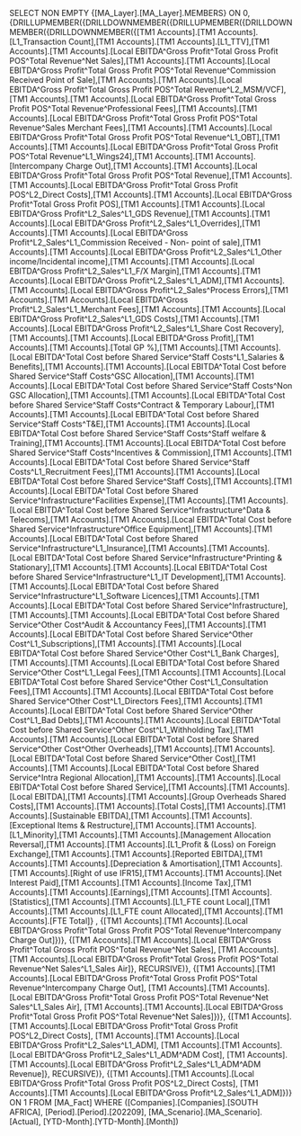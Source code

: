 SELECT NON EMPTY {[MA_Layer].[MA_Layer].MEMBERS} ON 0, {DRILLUPMEMBER({DRILLDOWNMEMBER({DRILLUPMEMBER({DRILLDOWNMEMBER({DRILLDOWNMEMBER({[TM1 Accounts].[TM1 Accounts].[L1_Transaction Count],[TM1 Accounts].[TM1 Accounts].[L1_TTV],[TM1 Accounts].[TM1 Accounts].[Local EBITDA^Gross Profit^Total Gross Profit POS^Total Revenue^Net Sales],[TM1 Accounts].[TM1 Accounts].[Local EBITDA^Gross Profit^Total Gross Profit POS^Total Revenue^Commission Received Point of Sale],[TM1 Accounts].[TM1 Accounts].[Local EBITDA^Gross Profit^Total Gross Profit POS^Total Revenue^L2_MSM/VCF],[TM1 Accounts].[TM1 Accounts].[Local EBITDA^Gross Profit^Total Gross Profit POS^Total Revenue^Professional Fees],[TM1 Accounts].[TM1 Accounts].[Local EBITDA^Gross Profit^Total Gross Profit POS^Total Revenue^Sales Merchant Fees],[TM1 Accounts].[TM1 Accounts].[Local EBITDA^Gross Profit^Total Gross Profit POS^Total Revenue^L1_OBT],[TM1 Accounts].[TM1 Accounts].[Local EBITDA^Gross Profit^Total Gross Profit POS^Total Revenue^L1_Wings24],[TM1 Accounts].[TM1 Accounts].[Intercompany Charge Out],[TM1 Accounts].[TM1 Accounts].[Local EBITDA^Gross Profit^Total Gross Profit POS^Total Revenue],[TM1 Accounts].[TM1 Accounts].[Local EBITDA^Gross Profit^Total Gross Profit POS^L2_Direct Costs],[TM1 Accounts].[TM1 Accounts].[Local EBITDA^Gross Profit^Total Gross Profit POS],[TM1 Accounts].[TM1 Accounts].[Local EBITDA^Gross Profit^L2_Sales^L1_GDS Revenue],[TM1 Accounts].[TM1 Accounts].[Local EBITDA^Gross Profit^L2_Sales^L1_Overrides],[TM1 Accounts].[TM1 Accounts].[Local EBITDA^Gross Profit^L2_Sales^L1_Commission Received - Non- point of sale],[TM1 Accounts].[TM1 Accounts].[Local EBITDA^Gross Profit^L2_Sales^L1_Other income/Incidental income],[TM1 Accounts].[TM1 Accounts].[Local EBITDA^Gross Profit^L2_Sales^L1_F/X Margin],[TM1 Accounts].[TM1 Accounts].[Local EBITDA^Gross Profit^L2_Sales^L1_ADM],[TM1 Accounts].[TM1 Accounts].[Local EBITDA^Gross Profit^L2_Sales^Process Errors],[TM1 Accounts].[TM1 Accounts].[Local EBITDA^Gross Profit^L2_Sales^L1_Merchant Fees],[TM1 Accounts].[TM1 Accounts].[Local EBITDA^Gross Profit^L2_Sales^L1_GDS Costs],[TM1 Accounts].[TM1 Accounts].[Local EBITDA^Gross Profit^L2_Sales^L1_Share Cost Recovery],[TM1 Accounts].[TM1 Accounts].[Local EBITDA^Gross Profit],[TM1 Accounts].[TM1 Accounts].[Total GP %],[TM1 Accounts].[TM1 Accounts].[Local EBITDA^Total Cost before Shared Service^Staff Costs^L1_Salaries & Benefits],[TM1 Accounts].[TM1 Accounts].[Local EBITDA^Total Cost before Shared Service^Staff Costs^GSC Allocation],[TM1 Accounts].[TM1 Accounts].[Local EBITDA^Total Cost before Shared Service^Staff Costs^Non GSC Allocation],[TM1 Accounts].[TM1 Accounts].[Local EBITDA^Total Cost before Shared Service^Staff Costs^Contract & Temporary Labour],[TM1 Accounts].[TM1 Accounts].[Local EBITDA^Total Cost before Shared Service^Staff Costs^T&E],[TM1 Accounts].[TM1 Accounts].[Local EBITDA^Total Cost before Shared Service^Staff Costs^Staff welfare & Training],[TM1 Accounts].[TM1 Accounts].[Local EBITDA^Total Cost before Shared Service^Staff Costs^Incentives & Commission],[TM1 Accounts].[TM1 Accounts].[Local EBITDA^Total Cost before Shared Service^Staff Costs^L1_Recruitment Fees],[TM1 Accounts].[TM1 Accounts].[Local EBITDA^Total Cost before Shared Service^Staff Costs],[TM1 Accounts].[TM1 Accounts].[Local EBITDA^Total Cost before Shared Service^Infrastructure^Facilities Expense],[TM1 Accounts].[TM1 Accounts].[Local EBITDA^Total Cost before Shared Service^Infrastructure^Data & Telecoms],[TM1 Accounts].[TM1 Accounts].[Local EBITDA^Total Cost before Shared Service^Infrastructure^Office Equipment],[TM1 Accounts].[TM1 Accounts].[Local EBITDA^Total Cost before Shared Service^Infrastructure^L1_Insurance],[TM1 Accounts].[TM1 Accounts].[Local EBITDA^Total Cost before Shared Service^Infrastructure^Printing & Stationary],[TM1 Accounts].[TM1 Accounts].[Local EBITDA^Total Cost before Shared Service^Infrastructure^L1_IT Development],[TM1 Accounts].[TM1 Accounts].[Local EBITDA^Total Cost before Shared Service^Infrastructure^L1_Software Licences],[TM1 Accounts].[TM1 Accounts].[Local EBITDA^Total Cost before Shared Service^Infrastructure],[TM1 Accounts].[TM1 Accounts].[Local EBITDA^Total Cost before Shared Service^Other Cost^Audit & Accountancy Fees],[TM1 Accounts].[TM1 Accounts].[Local EBITDA^Total Cost before Shared Service^Other Cost^L1_Subscriptions],[TM1 Accounts].[TM1 Accounts].[Local EBITDA^Total Cost before Shared Service^Other Cost^L1_Bank Charges],[TM1 Accounts].[TM1 Accounts].[Local EBITDA^Total Cost before Shared Service^Other Cost^L1_Legal Fees],[TM1 Accounts].[TM1 Accounts].[Local EBITDA^Total Cost before Shared Service^Other Cost^L1_Consultation Fees],[TM1 Accounts].[TM1 Accounts].[Local EBITDA^Total Cost before Shared Service^Other Cost^L1_Directors Fees],[TM1 Accounts].[TM1 Accounts].[Local EBITDA^Total Cost before Shared Service^Other Cost^L1_Bad Debts],[TM1 Accounts].[TM1 Accounts].[Local EBITDA^Total Cost before Shared Service^Other Cost^L1_Withholding Tax],[TM1 Accounts].[TM1 Accounts].[Local EBITDA^Total Cost before Shared Service^Other Cost^Other Overheads],[TM1 Accounts].[TM1 Accounts].[Local EBITDA^Total Cost before Shared Service^Other Cost],[TM1 Accounts].[TM1 Accounts].[Local EBITDA^Total Cost before Shared Service^Intra Regional Allocation],[TM1 Accounts].[TM1 Accounts].[Local EBITDA^Total Cost before Shared Service],[TM1 Accounts].[TM1 Accounts].[Local EBITDA],[TM1 Accounts].[TM1 Accounts].[Group Overheads Shared Costs],[TM1 Accounts].[TM1 Accounts].[Total Costs],[TM1 Accounts].[TM1 Accounts].[Sustainable EBITDA],[TM1 Accounts].[TM1 Accounts].[Exceptional Items & Restructure],[TM1 Accounts].[TM1 Accounts].[L1_Minority],[TM1 Accounts].[TM1 Accounts].[Management Allocation Reversal],[TM1 Accounts].[TM1 Accounts].[L1_Profit & (Loss) on Foreign Exchange],[TM1 Accounts].[TM1 Accounts].[Reported EBITDA],[TM1 Accounts].[TM1 Accounts].[Depreciation & Amortisation],[TM1 Accounts].[TM1 Accounts].[Right of use IFR15],[TM1 Accounts].[TM1 Accounts].[Net Interest Paid],[TM1 Accounts].[TM1 Accounts].[Income Tax],[TM1 Accounts].[TM1 Accounts].[Earnings],[TM1 Accounts].[TM1 Accounts].[Statistics],[TM1 Accounts].[TM1 Accounts].[L1_FTE count Local],[TM1 Accounts].[TM1 Accounts].[L1_FTE count Allocated],[TM1 Accounts].[TM1 Accounts].[FTE Total]} , {[TM1 Accounts].[TM1 Accounts].[Local EBITDA^Gross Profit^Total Gross Profit POS^Total Revenue^Intercompany Charge Out]})}, {[TM1 Accounts].[TM1 Accounts].[Local EBITDA^Gross Profit^Total Gross Profit POS^Total Revenue^Net Sales], [TM1 Accounts].[TM1 Accounts].[Local EBITDA^Gross Profit^Total Gross Profit POS^Total Revenue^Net Sales^L1_Sales Air]}, RECURSIVE)}, {[TM1 Accounts].[TM1 Accounts].[Local EBITDA^Gross Profit^Total Gross Profit POS^Total Revenue^Intercompany Charge Out], [TM1 Accounts].[TM1 Accounts].[Local EBITDA^Gross Profit^Total Gross Profit POS^Total Revenue^Net Sales^L1_Sales Air], [TM1 Accounts].[TM1 Accounts].[Local EBITDA^Gross Profit^Total Gross Profit POS^Total Revenue^Net Sales]})}, {[TM1 Accounts].[TM1 Accounts].[Local EBITDA^Gross Profit^Total Gross Profit POS^L2_Direct Costs], [TM1 Accounts].[TM1 Accounts].[Local EBITDA^Gross Profit^L2_Sales^L1_ADM], [TM1 Accounts].[TM1 Accounts].[Local EBITDA^Gross Profit^L2_Sales^L1_ADM^ADM Cost], [TM1 Accounts].[TM1 Accounts].[Local EBITDA^Gross Profit^L2_Sales^L1_ADM^ADM Revenue]}, RECURSIVE)}, {[TM1 Accounts].[TM1 Accounts].[Local EBITDA^Gross Profit^Total Gross Profit POS^L2_Direct Costs], [TM1 Accounts].[TM1 Accounts].[Local EBITDA^Gross Profit^L2_Sales^L1_ADM]})} ON 1 FROM [MA_Fact] WHERE ([Companies].[Companies].[SOUTH AFRICA], [Period].[Period].[202209], [MA_Scenario].[MA_Scenario].[Actual], [YTD-Month].[YTD-Month].[Month])